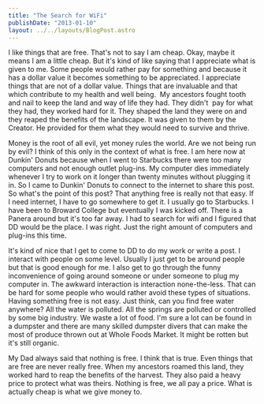 ```yaml
---
title: "The Search for WiFi"
publishDate: "2013-01-10"
layout: ../../layouts/BlogPost.astro
---
```


I like things that are free. That's not to say I am cheap. Okay, maybe it means I am a little cheap. But it's kind of like saying that I appreciate what is given to me. Some people would rather pay for something and because it has a dollar value it becomes something to be appreciated. I appreciate things that are not of a dollar value. Things that are invaluable and that which contribute to my health and well being.  My ancestors fought tooth and nail to keep the land and way of life they had. They didn't  pay for what they had, they worked hard for it. They shaped the land they were on and they reaped the benefits of the landscape. It was given to them by the Creator. He provided for them what they would need to survive and thrive.

Money is the root of all evil, yet money rules the world. Are we not being run by evil? I think of this only in the context of what is free. I am here now at Dunkin' Donuts because when I went to Starbucks there were too many computers and not enough outlet plug-ins. My computer dies immediately whenever I try to work on it longer than twenty minutes without plugging it in. So I came to Dunkin' Donuts to connect to the internet to share this post. So what's the point of this post? That anything free is really not that easy. If I need internet, I have to go somewhere to get it. I usually go to Starbucks. I have been to Broward College but eventually I was kicked off. There is a Panera around but it's too far away. I had to search for wifi and I figured that DD would be the place. I was right. Just the right amount of computers and plug-ins this time.

It's kind of nice that I get to come to DD to do my work or write a post. I interact with people on some level. Usually I just get to be around people but that is good enough for me. I also get to go through the funny inconvenience of going around someone or under someone to plug my computer in. The awkward interaction is interaction none-the-less. That can be hard for some people who would rather avoid these types of situations. Having something free is not easy. Just think, can you find free water anywhere? All the water is polluted. All the springs are polluted or controlled by some big industry. We waste a lot of food. I'm sure a lot can be found in a dumpster and there are many skilled dumpster divers that can make the most of produce thrown out at Whole Foods Market. It might be rotten but it's still organic.

My Dad always said that nothing is free. I think that is true. Even things that are free are never really free. When my ancestors roamed this land, they worked hard to reap the benefits of the harvest. They also paid a heavy price to protect what was theirs. Nothing is free, we all pay a price. What is actually cheap is what we give money to.
